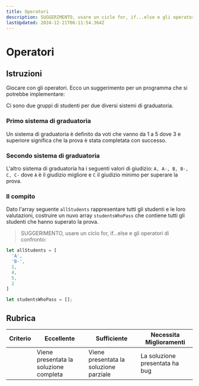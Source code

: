 ```yaml
---
title: Operatori
description: SUGGERIMENTO, usare un ciclo for, if...else e gli operatori di confronto:
lastUpdated: 2024-12-21T06:11:54.364Z
---
```


# Operatori

## Istruzioni

Giocare con gli operatori. Ecco un suggerimento per un programma che si potrebbe implementare:

Ci sono due gruppi di studenti per due diversi sistemi di graduatoria.

### Primo sistema di graduatoria

Un sistema di graduatoria è definito da voti che vanno da 1 a 5 dove 3 e superiore significa che la prova è stata completata con successo.

### Secondo sistema di graduatoria

L'altro sistema di graduatoria ha i seguenti valori di giudizio: `A, A-, B, B-, C, C-` dove `A` è il giudizio migliore e `C` il giudizio minimo per superare la prova.

### Il compito

Dato l'array seguente `allStudents` rappresentare tutti gli studenti e le loro valutazioni, costruire un nuvo array `studentsWhoPass` che contiene tutti gli studenti che hanno superato la prova.

> SUGGERIMENTO, usare un ciclo for, if...else e gli operatori di confronto:

```javascript
let allStudents = [
  'A',
  'B-',
  1,
  4,
  5,
  2
]

let studentsWhoPass = [];
```

## Rubrica

| Criterio | Eccellente                      | Sufficiente                      | Necessita Miglioramenti               |
| -------- | ------------------------------ | ----------------------------- | ------------------------------- |
|          | Viene presentata la soluzione completa | Viene presentata la soluzione parziale | La soluzione presentata ha bug |
